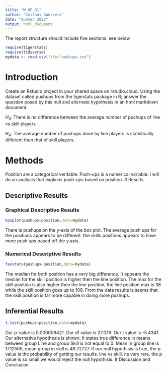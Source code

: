 ```yaml
---
title: "W_UP_01"
author: "Leilani Guerrero"
date: "Summer 2022"
output: html_document
---
```




The report structure should include five sections.  see below



```r
require(tigerstats)
require(tidyverse)
mydata <- read.csv(file="pushups.csv")
```

# Introduction

<!--In this section you explain what you are trying to show. Where did the data come from? What is the research or other question you are trying to answer?!-->

Create an Rstudio project in your shared space on rstudio.cloud.  Using the dataset called pushups from the tigerstats package in R; answer the question posed by this null and alternate hypothesis in an html markdown document.

$H_0$: There is no difference between the average number of pushups of line vs skill players

$H_A$: The average number of pushups done by line players is statistically different than that of skill players.

# Methods

<!--Decide on your methods: use "variable analysis" or other appropriate descriptors. Make sure to choose at least one graphical method and at least one numerical method.!-->
Position are a categorical veritable. Push-ups is a numerical variable. i will do an analysis that explains push-ups based on position.
# Results

<!--Divide this section into two sub-sections: One for your descriptive results and one for your inferential results.!-->

## Descriptive Results

### Graphical Descriptive Results

<!--Graphical results here. Make sure to show your code. Provide appropriate labels for axes, giving units if possible, and provide a good title for the graph, too. Use the graphical results to describe the patterns if any that exist in the data as focused toward the research question!-->
```r
boxplot(pushups~position,data=mydata)
```




There is pushups on the y-axis of the box plot. The average push ups for the positions appears to be different. the skills positions appears to have more push ups based off the y axis. 

### Numerical Descriptive Results

<!--Numerical results go here. Use the numerical results to describe the patterns if any that exist in the data as focused toward the research question!-->
```r
favstats(pushups~position,data=mydata)
```
The median for both position has a very big difference. It appears the median for the skill position is higher then the line position. The max for the skill position is also higher then the line position, the line position max is 38 while the skill position goes up to 108. From the data results is seems that the skill position is far more capable in doing more pushups.  

## Inferential Results

<!--State hypothesis clearly. Make sure your discussion of the inferential test covers all the aspects that the test output produces, such as test statistic, p-value etc. Make a decision about the null hypothesis, explain the assumptions on which the selected test/procedure was based, and why the chosen procedure satisfys the assumptions and is appropriate to answer the research question!-->

```r
t.test(pushups~position,data=mydata)
```
Our p-value is 0.000009421. Our df value is 27.079. Our t value is -5.4341. Our alternative hypothesis is shown. It states true difference in means between group Line and group Skill is not equal to 0. Mean in group line is 17.12500, mean group in skill is 49.72727. If our null hypothisis is true, the p value is the probability of getting our results. line vs skill. its very rare. the p value is so small we would reject the null hypothisis. 
# Discussion and Conclusion

<!--Discussion and conclusion here. If you found a relationship be sure to consider whether the relationship occurs because one of the variavbles causes the other, or whether they perhasps are related for some other reason. Watch the chapter 6 videos from the GeorgeTown videos collection.!-->

